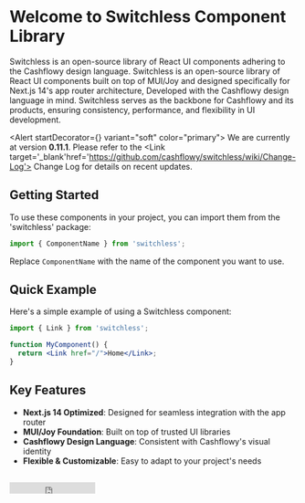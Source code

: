 


<Meta title="Welcome"   />

# Welcome to Switchless Component Library
<Subtitle>
Switchless is an open-source library of React UI components adhering to the Cashflowy design language.
</Subtitle>
Switchless is an open-source library of React UI components built on top of MUI/Joy and designed specifically for Next.js 14's app router architecture,
Developed with the Cashflowy design language in mind. 
Switchless serves as the backbone for Cashflowy and its products, ensuring consistency, performance, and flexibility in UI development.

 <Alert startDecorator={<InfoIcon />} variant="soft" color="primary">
          We are currently at version <b> 0.11.1</b>. Please refer to the <Link target='_blank'href='https://github.com/cashflowy/switchless/wiki/Change-Log'> Change Log </Link>
          for details on recent updates.
 </Alert>


## Getting Started

To use these components in your project, you can import them from the 'switchless' package:

```jsx
import { ComponentName } from 'switchless';
```

Replace `ComponentName` with the name of the component you want to use.


## Quick Example

Here's a simple example of using a Switchless component:

```jsx
import { Link } from 'switchless';

function MyComponent() {
  return <Link href="/">Home</Link>;
}
```
## Key Features

- **Next.js 14 Optimized**: Designed for seamless integration with the app router
- **MUI/Joy Foundation**: Built on top of trusted UI libraries
- **Cashflowy Design Language**: Consistent with Cashflowy's visual identity
- **Flexible & Customizable**: Easy to adapt to your project's needs

##
<iframe src="https://ghbtns.com/github-btn.html?user=alexjv89&repo=switchless&type=star&count=true&size=median" frameBorder="0" scrolling="0" width="150" height="20" title="GitHub" />
[![npm version](https://badge.fury.io/js/switchless.svg)](http://badge.fury.io/js/switchless)
[![npm downloads](https://img.shields.io/npm/dm/switchless.svg?style=flat-square)](https://www.npmjs.com/package/switchless)
[![Size](https://badgen.net/bundlephobia/minzip/switchless)](https://bundlephobia.com/package/switchless)

